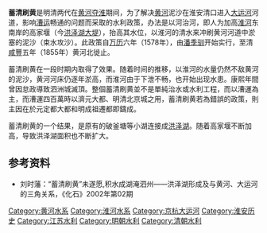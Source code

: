 {{no footnotes|time=2019-05-27T04:05:01+00:00}}
{{onesource|time=2019-05-27T04:05:01+00:00}}
'''蓄清刷黄'''是明清两代在[[黄河夺淮|黄河夺淮]]期间，为了解决[[黄河|黄河]]泥沙在淮安清口进入[[大运河|大运河]]河道，影响[[漕运|漕运]]畅通的问题而采取的水利政策，办法是以河治河，即人为加高[[淮河|淮河]]东南岸的高家堰（今[[洪泽湖大堤|洪泽湖大堤]]），抬高其水位，以淮河的清水来冲刷黄河河道中淤塞的泥沙（束水攻沙）。此政策自[[万历|万历]]六年（1578年），由[[潘季驯|潘季驯]]开始实行，至清[[咸丰_(年号)|咸豐]]五年（1855年）黄河北徙止。

蓄清刷黄在一段时期内取得了效果。随着时间的推移，以淮河的水量仍然不敌黄河的泥沙，黄河河床仍逐年淤高，而淮河由于下泄不畅，也开始出现水患。康熙年間曾因怠政導致泗洲城滅頂。整個蓄清刷黄並不是單純治水或水利工程，而以漕運為主，而漕運四百萬時以濟元大都、明清北京城之用，蓄清刷黄若為錯誤的政策，則主因在於元定都大都和明成祖遷都即鑄成。

蓄清刷黄的一个结果，是原有的破釜塘等小湖连接成[[洪泽湖|洪泽湖]]。随着高家堰不断加高，导致洪泽湖面积也不断扩大。

==参考资料==
*刘时藩：“蓄清刷黄”未遂愿,积水成湖淹泗州——洪泽湖形成及与黄河、大运河的三角关系，《化石》2002年第02期  

[[Category:黄河水系|Category:黄河水系]]
[[Category:淮河水系|Category:淮河水系]]
[[Category:京杭大运河|Category:京杭大运河]]
[[Category:淮安历史|Category:淮安历史]]
[[Category:江苏水利|Category:江苏水利]]
[[Category:明朝水利|Category:明朝水利]]
[[Category:清朝水利|Category:清朝水利]]